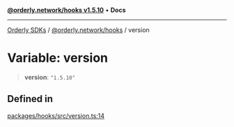 [**@orderly.network/hooks v1.5.10**](/sdks/tech-doc/@orderly.network/hooks/README) • **Docs**

***

[Orderly SDKs](/sdks/tech-doc/packages) / [@orderly.network/hooks](/sdks/tech-doc/@orderly.network/hooks/README) / version

# Variable: version

> **version**: `"1.5.10"`

## Defined in

[packages/hooks/src/version.ts:14](https://github.com/OrderlyNetwork/js-sdk/blob/554ae704783e3b83c40bb234a899e8f02987d9b6/packages/hooks/src/version.ts#L14)
